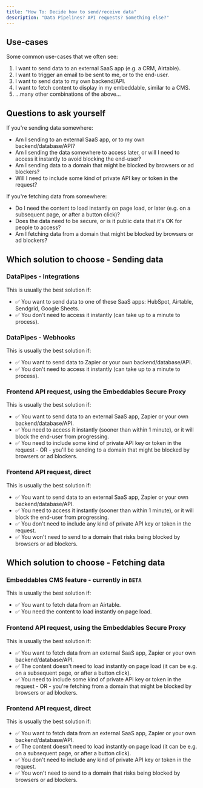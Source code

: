 ```yaml
---
title: "How To: Decide how to send/receive data"
description: "Data Pipelines? API requests? Something else?"
---
```


## Use-cases

Some common use-cases that we often see:

1. I want to send data to an external SaaS app (e.g. a CRM, Airtable).
2. I want to trigger an email to be sent to me, or to the end-user.
3. I want to send data to my own backend/API.
4. I want to fetch content to display in my embeddable, similar to a CMS.
5. ...many other combinations of the above...

## Questions to ask yourself

If you're sending data somewhere:

- Am I sending to an external SaaS app, or to my own backend/database/API?
- Am I sending the data somewhere to access later, or will I need to access it instantly to avoid blocking the end-user?
- Am I sending data to a domain that might be blocked by browsers or ad blockers?
- Will I need to include some kind of private API key or token in the request?

If you're fetching data from somewhere:

- Do I need the content to load instantly on page load, or later (e.g. on a subsequent page, or after a button click)?
- Does the data need to be secure, or is it public data that it's OK for people to access?
- Am I fetching data from a domain that might be blocked by browsers or ad blockers?

## Which solution to choose - Sending data

### DataPipes - Integrations

This is usually the best solution if:

- ✅ You want to send data to one of these SaaS apps: HubSpot, Airtable, Sendgrid, Google Sheets.
- ✅ You don't need to access it instantly (can take up to a minute to process).

### DataPipes - Webhooks

This is usually the best solution if:

- ✅ You want to send data to Zapier or your own backend/database/API.
- ✅ You don't need to access it instantly (can take up to a minute to process).

### Frontend API request, using the Embeddables Secure Proxy

This is usually the best solution if:

- ✅ You want to send data to an external SaaS app, Zapier or your own backend/database/API.
- ✅ You need to access it instantly (sooner than within 1 minute), or it will block the end-user from progressing.
- ✅ You need to include some kind of private API key or token in the request - OR - you'll be sending to a domain that might be blocked by browsers or ad blockers.

### Frontend API request, direct

This is usually the best solution if:

- ✅ You want to send data to an external SaaS app, Zapier or your own backend/database/API.
- ✅ You need to access it instantly (sooner than within 1 minute), or it will block the end-user from progressing.
- ✅ You don't need to include any kind of private API key or token in the request.
- ✅ You won't need to send to a domain that risks being blocked by browsers or ad blockers.

## Which solution to choose - Fetching data

### Embeddables CMS feature - currently in `BETA`

This is usually the best solution if:

- ✅ You want to fetch data from an Airtable.
- ✅ You need the content to load instantly on page load.

### Frontend API request, using the Embeddables Secure Proxy

This is usually the best solution if:

- ✅ You want to fetch data from an external SaaS app, Zapier or your own backend/database/API.
- ✅ The content doesn't need to load instantly on page load (it can be e.g. on a subsequent page, or after a button click).
- ✅ You need to include some kind of private API key or token in the request - OR - you're fetching from a domain that might be blocked by browsers or ad blockers.

### Frontend API request, direct

This is usually the best solution if:

- ✅ You want to fetch data from an external SaaS app, Zapier or your own backend/database/API.
- ✅ The content doesn't need to load instantly on page load (it can be e.g. on a subsequent page, or after a button click).
- ✅ You don't need to include any kind of private API key or token in the request.
- ✅ You won't need to send to a domain that risks being blocked by browsers or ad blockers.
